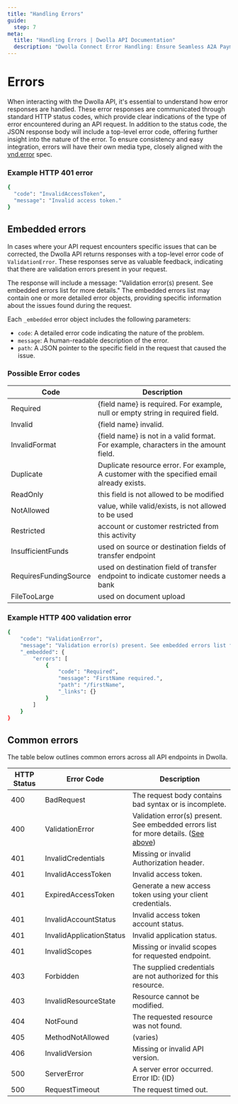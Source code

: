 ```yaml
---
title: "Handling Errors"
guide:
  step: 7
meta:
  title: "Handling Errors | Dwolla API Documentation"
  description: "Dwolla Connect Error Handling: Ensure Seamless A2A Payments. Understand HTTP status codes, Dwolla error codes, and embedded errors. Explore common error messages to troubleshoot issues and guarantee smooth A2A payment experiences."
---
```


# Errors

When interacting with the Dwolla API, it's essential to understand how error responses are handled. These error responses are communicated through standard HTTP status codes, which provide clear indications of the type of error encountered during an API request. In addition to the status code, the JSON response body will include a top-level error code, offering further insight into the nature of the error. To ensure consistency and easy integration, errors will have their own media type, closely aligned with the [vnd.error](https://github.com/blongden/vnd.error) spec.

### Example HTTP 401 error

```bash
{
  "code": "InvalidAccessToken",
  "message": "Invalid access token."
}
```

## Embedded errors

In cases where your API request encounters specific issues that can be corrected, the Dwolla API returns responses with a top-level error code of `ValidationError`. These responses serve as valuable feedback, indicating that there are validation errors present in your request.

The response will include a message: "Validation error(s) present. See embedded errors list for more details." The embedded errors list may contain one or more detailed error objects, providing specific information about the issues found during the request.

Each `_embedded` error object includes the following parameters:

- `code`: A detailed error code indicating the nature of the problem.
- `message`: A human-readable description of the error.
- `path`: A JSON pointer to the specific field in the request that caused the issue.

### Possible Error codes

| Code                  | Description                                                                                |
| --------------------- | ------------------------------------------------------------------------------------------ |
| Required              | {field name} is required. For example, null or empty string in required field.             |
| Invalid               | {field name} invalid.                                                                      |
| InvalidFormat         | {field name} is not in a valid format. For example, characters in the amount field.        |
| Duplicate             | Duplicate resource error. For example, A customer with the specified email already exists. |
| ReadOnly              | this field is not allowed to be modified                                                   |
| NotAllowed            | value, while valid/exists, is not allowed to be used                                       |
| Restricted            | account or customer restricted from this activity                                          |
| InsufficientFunds     | used on source or destination fields of transfer endpoint                                  |
| RequiresFundingSource | used on destination field of transfer endpoint to indicate customer needs a bank           |
| FileTooLarge          | used on document upload                                                                    |

### Example HTTP 400 validation error

```bash
{
	"code": "ValidationError",
	"message": "Validation error(s) present. See embedded errors list for more details.",
	"_embedded": {
		"errors": [
			{
				"code": "Required",
				"message": "FirstName required.",
				"path": "/firstName",
				"_links": {}
			}
		]
	}
}
```

## Common errors

The table below outlines common errors across all API endpoints in Dwolla.

| HTTP Status | Error Code               | Description                                                                                                                                                                                               |
| ----------- | ------------------------ | --------------------------------------------------------------------------------------------------------------------------------------------------------------------------------------------------------- |
| 400         | BadRequest               | The request body contains bad syntax or is incomplete.                                                                                                                                                    |
| 400         | ValidationError          | Validation error(s) present. See embedded errors list for more details. ([See above](https://developers.dwolla.com/docs/connect/api-reference/api-fundamentals/errors#example-http-400-validation-error)) |
| 401         | InvalidCredentials       | Missing or invalid Authorization header.                                                                                                                                                                  |
| 401         | InvalidAccessToken       | Invalid access token.                                                                                                                                                                                     |
| 401         | ExpiredAccessToken       | Generate a new access token using your client credentials.                                                                                                                                                |
| 401         | InvalidAccountStatus     | Invalid access token account status.                                                                                                                                                                      |
| 401         | InvalidApplicationStatus | Invalid application status.                                                                                                                                                                               |
| 401         | InvalidScopes            | Missing or invalid scopes for requested endpoint.                                                                                                                                                         |
| 403         | Forbidden                | The supplied credentials are not authorized for this resource.                                                                                                                                            |
| 403         | InvalidResourceState     | Resource cannot be modified.                                                                                                                                                                              |
| 404         | NotFound                 | The requested resource was not found.                                                                                                                                                                     |
| 405         | MethodNotAllowed         | (varies)                                                                                                                                                                                                  |
| 406         | InvalidVersion           | Missing or invalid API version.                                                                                                                                                                           |
| 500         | ServerError              | A server error occurred. Error ID: {ID}                                                                                                                                                                   |
| 500         | RequestTimeout           | The request timed out.                                                                                                                                                                                    |
